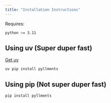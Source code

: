 ```yaml
---
title: "Installation Instructions"
---
```


Requires:
```bash
python >= 3.11
```

::: {.panel-tabset}

## Using uv (Super duper fast)
[Get uv](https://docs.astral.sh/uv/getting-started/installation/#pypi)
```.bash
uv pip install pyllments
```
## Using pip (Not super duper fast)
```.bash
pip install pyllments
```

:::
